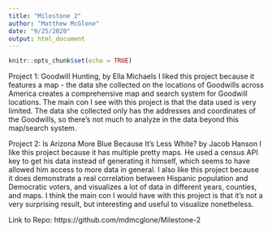 ```yaml
---
title: "Milestone 2"
author: "Matthew McGlone"
date: "9/25/2020"
output: html_document
---
```


```r
knitr::opts_chunk$set(echo = TRUE)
```


Project 1: Goodwill Hunting, by Ella Michaels
I liked this project because it features a map - the data she collected on the locations of Goodwills across America creates a comprehensive map and search system for Goodwill locations. The main con I see with this project is that the data used is very limited. The data she collected only has the addresses and coordinates of the Goodwills, so there's not much to analyze in the data beyond this map/search system.

Project 2: Is Arizona More Blue Because It's Less White? by Jacob Hanson
I like this project because it has multiple pretty maps. He used a census API key to get his data instead of generating it himself, which seems to have allowed him access to more data in general. I also like this project because it does demonstrate a real correlation between Hispanic population and Democratic voters, and visualizes a lot of data in different years, counties, and maps. I think the main con I would have with this project is that it's not a very surprising result, but interesting and useful to visualize nonetheless. 


Link to Repo: https://github.com/mdmcglone/Milestone-2